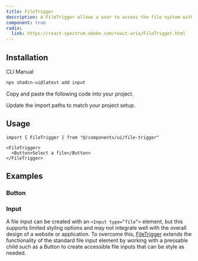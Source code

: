 ```yaml
---
title: FileTrigger
description: A FileTrigger allows a user to access the file system with any pressable React Aria or React Spectrum component, or custom components built with usePress.
component: true
radix:
  link: https://react-spectrum.adobe.com/react-aria/FileTrigger.html
---
```


<ComponentPreview name="file-trigger-button-demo" />

## Installation

<Tabs defaultValue="cli">

<TabsList>
  <TabsTrigger value="cli">CLI</TabsTrigger>
  <TabsTrigger value="manual">Manual</TabsTrigger>
</TabsList>
<TabsContent value="cli">

```bash
npx shadcn-ui@latest add input
```

</TabsContent>

<TabsContent value="manual">

<Steps>

<Step>Copy and paste the following code into your project.</Step>

<ComponentSource name="file-trigger" />

<Step>Update the import paths to match your project setup.</Step>

</Steps>

</TabsContent>

</Tabs>

## Usage

```tsx
import { FileTrigger } from "@/components/ui/file-trigger"
```

```tsx
<FileTrigger>
  <Button>Select a file</Button>
</FileTrigger>
```

## Examples

### Button

<ComponentPreview name="file-trigger-button-demo" />

### Input

A file input can be created with an `<Input type=“file”>` element, but this supports limited styling options and may not integrate well with the overall design of a website or application.
To overcome this, [FileTrigger](../../../docs/components/file-trigger) extends the functionality of the standard file input element by working with a pressable child such as a Button to create accessible file inputs that can be style as needed.

<ComponentPreview name="input-file" className="[&_input]:max-w-xs" />
